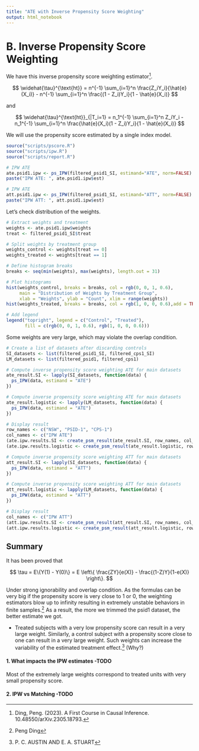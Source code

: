 ```yaml
---
title: "ATE with Inverse Propensity Score Weighting"
output: html_notebook
---
```


# B. Inverse Propensity Score Weighting

We have this inverse propensity score weighting estimator[^1].

[^1]: Ding, Peng. (2023). A First Course in Causal Inference. 10.48550/arXiv.2305.18793.

$$
\widehat{\tau}^{\text{ht}} = n^{-1} \sum_{i=1}^n \frac{Z_iY_i}{\hat{e}(X_i)} - n^{-1} \sum_{i=1}^n \frac{(1 - Z_i)Y_i}{1 - \hat{e}(X_i)}
$$

and

$$
\widehat{\tau}^{\text{ht}}_{|T_i=1} = n_1^{-1} \sum_{i=1}^n Z_iY_i - n_1^{-1} \sum_{i=1}^n \frac{\hat{e}(X_i)(1 - Z_i)Y_i}{1 - \hat{e}(X_i)}
$$

We will use the propensity score estimated by a single index model.

```r
source("scripts/pscore.R")
source("scripts/ipw.R")
source("scripts/report.R")
```

```r
# IPW ATE
ate.psid1.ipw <- ps_IPW(filtered_psid1_SI, estimand="ATE", norm=FALSE)
paste("IPW ATE: ", ate.psid1.ipw$est)
```

```r
# IPW ATE
att.psid1.ipw <- ps_IPW(filtered_psid1_SI, estimand="ATT", norm=FALSE)
paste("IPW ATT: ", att.psid1.ipw$est)
```

Let's check distribution of the weights.

```r
# Extract weights and treatment
weights <- ate.psid1.ipw$weights
treat <- filtered_psid1_SI$treat

# Split weights by treatment group
weights_control <- weights[treat == 0]
weights_treated <- weights[treat == 1]

# Define histogram breaks
breaks <- seq(min(weights), max(weights), length.out = 31)

# Plot histograms
hist(weights_control, breaks = breaks, col = rgb(0, 0, 1, 0.6),
     main = "Distribution of Weights by Treatment Group",
     xlab = "Weights", ylab = "Count", xlim = range(weights))
hist(weights_treated, breaks = breaks, col = rgb(1, 0, 0, 0.6),add = TRUE)

# Add legend
legend("topright", legend = c("Control", "Treated"),
       fill = c(rgb(0, 0, 1, 0.6), rgb(1, 0, 0, 0.6)))

```

Some weights are very large, which may violate the overlap condition.

```r
# Create a list of datasets after discarding controls
SI_datasets <- list(filtered_psid1_SI, filtered_cps1_SI)
LM_datasets <- list(filtered_psid1, filtered_cps1)
```

```r
# Compute inverse propensity score weighting ATE for main datasets
ate_result.SI <- lapply(SI_datasets, function(data) {
  ps_IPW(data, estimand = "ATE")
})

# Compute inverse propensity score weighting ATE for main datasets
ate_result.logistic <- lapply(LM_datasets, function(data) {
  ps_IPW(data, estimand = "ATE")
})
```

```r
# Display result
row_names <- c("NSW", "PSID-1", "CPS-1")
col_names <- c("IPW ATE")
(ate.ipw.results.SI <- create_psm_result(ate_result.SI, row_names, col_names))
(ate.ipw.results.logistic <- create_psm_result(ate_result.logistic, row_names, col_names))
```

```r
# Compute inverse propensity score weighting ATT for main datasets
att_result.SI <- lapply(SI_datasets, function(data) {
  ps_IPW(data, estimand = "ATT")
})

# Compute inverse propensity score weighting ATT for main datasets
att_result.logistic <- lapply(LM_datasets, function(data) {
  ps_IPW(data, estimand = "ATT")
})
```

```r
# Display result
col_names <- c("IPW ATT")
(att.ipw.results.SI <- create_psm_result(att_result.SI, row_names, col_names))
(att.ipw.results.logistic <- create_psm_result(att_result.logistic, row_names, col_names))
```

## Summary

It has been proved that

$$
\tau = E\{Y(1) - Y(0)\} = E \left\{ \frac{ZY}{e(X)} - \frac{(1-Z)Y}{1-e(X)} \right\}.
$$

Under strong ignorability and overlap condition. As the formulas can be very big if the propensity score is very close to 1 or 0, the weighting estimators blow up to infinity resulting in extremely unstable behaviors in finite samples.[^2] As a result, the more we trimmed the psid1 dataset, the better estimate we got.

[^2]: Peng Ding

-   Treated subjects with a very low propensity score can result in a very large weight. Similarly, a control subject with a propensity score close to one can result in a very large weight. Such weights can increase the variability of the estimated treatment effect.[^3] (Why?)

[^3]: P. C. AUSTIN AND E. A. STUART

#### 1. What impacts the IPW estimates -TODO

Most of the extremely large weights correspond to treated units with very small propensity score.

#### 2. IPW vs Matching -TODO

